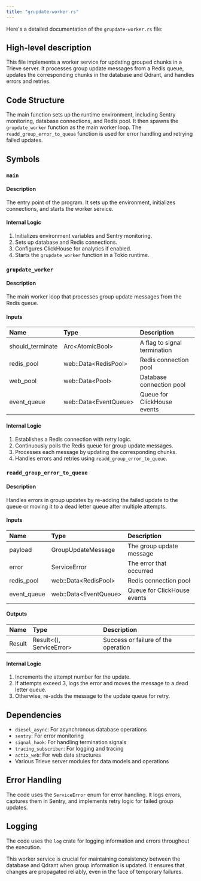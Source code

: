```yaml
---
title: "grupdate-worker.rs"
---
```


Here's a detailed documentation of the `grupdate-worker.rs` file:

## High-level description
This file implements a worker service for updating grouped chunks in a Trieve server. It processes group update messages from a Redis queue, updates the corresponding chunks in the database and Qdrant, and handles errors and retries.

## Code Structure
The main function sets up the runtime environment, including Sentry monitoring, database connections, and Redis pool. It then spawns the `grupdate_worker` function as the main worker loop. The `readd_group_error_to_queue` function is used for error handling and retrying failed updates.

## Symbols

### `main`
#### Description
The entry point of the program. It sets up the environment, initializes connections, and starts the worker service.

#### Internal Logic
1. Initializes environment variables and Sentry monitoring.
2. Sets up database and Redis connections.
3. Configures ClickHouse for analytics if enabled.
4. Starts the `grupdate_worker` function in a Tokio runtime.

### `grupdate_worker`
#### Description
The main worker loop that processes group update messages from the Redis queue.

#### Inputs
| Name | Type | Description |
|:-----|:-----|:------------|
| should_terminate | Arc&lt;AtomicBool&gt; | A flag to signal termination |
| redis_pool | web::Data&lt;RedisPool&gt; | Redis connection pool |
| web_pool | web::Data&lt;Pool&gt; | Database connection pool |
| event_queue | web::Data&lt;EventQueue&gt; | Queue for ClickHouse events |

#### Internal Logic
1. Establishes a Redis connection with retry logic.
2. Continuously polls the Redis queue for group update messages.
3. Processes each message by updating the corresponding chunks.
4. Handles errors and retries using `readd_group_error_to_queue`.

### `readd_group_error_to_queue`
#### Description
Handles errors in group updates by re-adding the failed update to the queue or moving it to a dead letter queue after multiple attempts.

#### Inputs
| Name | Type | Description |
|:-----|:-----|:------------|
| payload | GroupUpdateMessage | The group update message |
| error | ServiceError | The error that occurred |
| redis_pool | web::Data&lt;RedisPool&gt; | Redis connection pool |
| event_queue | web::Data&lt;EventQueue&gt; | Queue for ClickHouse events |

#### Outputs
| Name | Type | Description |
|:-----|:-----|:------------|
| Result | Result&lt;(), ServiceError&gt; | Success or failure of the operation |

#### Internal Logic
1. Increments the attempt number for the update.
2. If attempts exceed 3, logs the error and moves the message to a dead letter queue.
3. Otherwise, re-adds the message to the update queue for retry.

## Dependencies
- `diesel_async`: For asynchronous database operations
- `sentry`: For error monitoring
- `signal_hook`: For handling termination signals
- `tracing_subscriber`: For logging and tracing
- `actix_web`: For web data structures
- Various Trieve server modules for data models and operations

## Error Handling
The code uses the `ServiceError` enum for error handling. It logs errors, captures them in Sentry, and implements retry logic for failed group updates.

## Logging
The code uses the `log` crate for logging information and errors throughout the execution.

This worker service is crucial for maintaining consistency between the database and Qdrant when group information is updated. It ensures that changes are propagated reliably, even in the face of temporary failures.